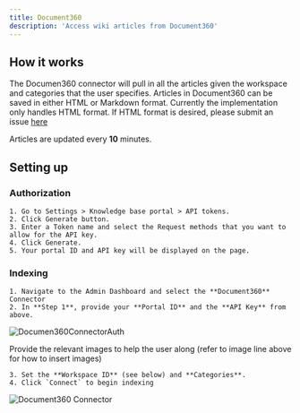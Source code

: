 ```yaml
---
title: Document360
description: 'Access wiki articles from Document360'
---
```


## How it works
The Documen360 connector will pull in all the articles given the workspace and categories that the user specifies.
Articles in Document360 can be saved in either HTML or Markdown format. Currently the implementation only handles
HTML format. If HTML format is desired, please submit an issue [here](https://github.com/danswer-ai/danswer/issues)

Articles are updated every **10** minutes.


## Setting up
### Authorization
    1. Go to Settings > Knowledge base portal > API tokens.
    2. Click Generate button.
    3. Enter a Token name and select the Request methods that you want to allow for the API key.
    4. Click Generate.
    5. Your portal ID and API key will be displayed on the page.

### Indexing
    1. Navigate to the Admin Dashboard and select the **Document360** Connector
    2. In **Step 1**, provide your **Portal ID** and the **API Key** from above.

![Documen360ConnectorAuth](/images/connectors/document360/Document360Auth.png)

Provide the relevant images to help the user along (refer to image line above for how to insert images)

    3. Set the **Workspace ID** (see below) and **Categories**.
    4. Click `Connect` to begin indexing

![Document360 Connector](/images/connectors/document360/Document360.png)